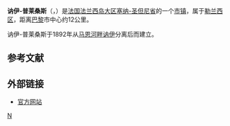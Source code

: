 {{noteTA|G1=法国地名}}
{{Infobox French commune
|name               = 讷伊-普莱桑斯
|native_name        = Neuilly-Plaisance
|arrondissement     = [[勒兰西区|勒兰西区]]
}}
'''讷伊-普莱桑斯'''（{{lang-fr|Neuilly-Plaisance}}，{{IPA-fr|nœji plɛzɑ̃s|-|Fr-Paris--Neuilly-Plaisance.ogg}}）是[[法国|法国]][[法兰西岛大区|法兰西岛大区]][[塞纳-圣但尼省|塞纳-圣但尼省]]的一个[[市镇_(法国)|市镇]]，属于[[勒兰西区|勒兰西区]]，距离[[巴黎|巴黎]]市中心约12公里。

讷伊-普莱桑斯于1892年从[[马恩河畔讷伊|马恩河畔讷伊]]分离后而建立。

== 参考文献 ==
{{Reflist}}

==外部链接==
*[http://www.mairie-neuillyplaisance.com 官方网站]{{Wayback|url=http://www.mairie-neuillyplaisance.com/ |date=20110202123613 }}

{{塞納-聖但尼省市鎮}}
[[Category:塞纳-圣但尼省市镇|N]]
{{France-stub}}